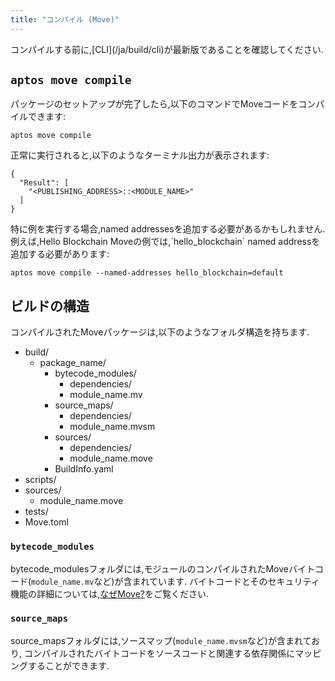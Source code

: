 ```yaml
---
title: "コンパイル (Move)"
---
```


<Aside type="note">
  コンパイルする前に,[CLI](/ja/build/cli)が最新版であることを確認してください.
</Aside>






## `aptos move compile`

パッケージのセットアップが完了したら,以下のコマンドでMoveコードをコンパイルできます:

```shellscript filename="Terminal"
aptos move compile
```

正常に実行されると,以下のようなターミナル出力が表示されます:

```shellscript filename="Terminal"
{
  "Result": [
    "<PUBLISHING_ADDRESS>::<MODULE_NAME>"
  ]
}
```

<Aside type="note">
  特に例を実行する場合,named addressesを追加する必要があるかもしれません.例えば,Hello Blockchain Moveの例では,`hello_blockchain` named addressを追加する必要があります:

  ```shellscript filename="Terminal"
  aptos move compile --named-addresses hello_blockchain=default
  ```
</Aside>

## ビルドの構造

コンパイルされたMoveパッケージは,以下のようなフォルダ構造を持ちます.



<FileTree>

- build/
  - package_name/
    - bytecode_modules/
      - dependencies/
      - module_name.mv
    - source_maps/
      - dependencies/
      - module_name.mvsm
    - sources/
      - dependencies/
      - module_name.move
    - BuildInfo.yaml
- scripts/
- sources/
  - module_name.move
- tests/
- Move.toml

</FileTree>



### `bytecode_modules`

bytecode_modulesフォルダには,モジュールのコンパイルされたMoveバイトコード(`module_name.mv`など)が含まれています.
バイトコードとそのセキュリティ機能の詳細については,[なぜMove?](/ja/build/smart-contracts/why-move)をご覧ください.

### `source_maps`

source_mapsフォルダには,ソースマップ(`module_name.mvsm`など)が含まれており,
コンパイルされたバイトコードをソースコードと関連する依存関係にマッピングすることができます.
